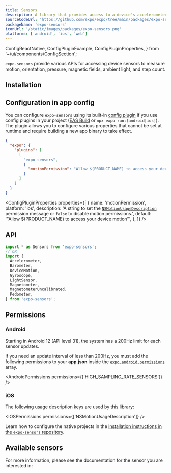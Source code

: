 ```yaml
---
title: Sensors
description: A library that provides access to a device's accelerometer, barometer, motion, gyroscope, magnetometer, and pedometer.
sourceCodeUrl: 'https://github.com/expo/expo/tree/main/packages/expo-sensors'
packageName: 'expo-sensors'
iconUrl: '/static/images/packages/expo-sensors.png'
platforms: ['android', 'ios', 'web']
---
```



  ConfigReactNative,
  ConfigPluginExample,
  ConfigPluginProperties,
} from '~/ui/components/ConfigSection';

`expo-sensors` provide various APIs for accessing device sensors to measure motion, orientation, pressure, magnetic fields, ambient light, and step count.

## Installation

<APIInstallSection />

## Configuration in app config

You can configure `expo-sensors` using its built-in [config plugin](/config-plugins/introduction/) if you use config plugins in your project ([EAS Build](/build/introduction) or `npx expo run:[android|ios]`). The plugin allows you to configure various properties that cannot be set at runtime and require building a new app binary to take effect.

<ConfigPluginExample>

```json app.json
{
  "expo": {
    "plugins": [
      [
        "expo-sensors",
        {
          "motionPermission": "Allow $(PRODUCT_NAME) to access your device motion"
        }
      ]
    ]
  }
}
```

</ConfigPluginExample>

<ConfigPluginProperties
  properties={[
    {
      name: 'motionPermission',
      platform: 'ios',
      description:
        'A string to set the [`NSMotionUsageDescription`](#permission-nsmotionusagedescription) permission message or `false` to disable motion permissions.',
      default: '"Allow $(PRODUCT_NAME) to access your device motion"',
    },
  ]}
/>

## API

```js
import * as Sensors from 'expo-sensors';
// OR
import {
  Accelerometer,
  Barometer,
  DeviceMotion,
  Gyroscope,
  LightSensor,
  Magnetometer,
  MagnetometerUncalibrated,
  Pedometer,
} from 'expo-sensors';
```

## Permissions

### Android

Starting in Android 12 (API level 31), the system has a 200Hz limit for each sensor updates.

If you need an update interval of less than 200Hz, you must add the following permissions to your **app.json** inside the [`expo.android.permissions`](/versions/latest/config/app/#permissions) array.

<AndroidPermissions permissions={['HIGH_SAMPLING_RATE_SENSORS']} />

### iOS

The following usage description keys are used by this library:

<IOSPermissions permissions={['NSMotionUsageDescription']} />

<ConfigReactNative>

Learn how to configure the native projects in the [installation instructions in the `expo-sensors` repository](https://github.com/expo/expo/tree/main/packages/expo-sensors#installation-in-bare-react-native-projects).

</ConfigReactNative>

## Available sensors

For more information, please see the documentation for the sensor you are interested in:

<BoxLink
  title="Accelerometer"
  href="accelerometer"
  description="Measures device acceleration on all platforms."
  Icon={Speedometer04Icon}
/>
<BoxLink
  title="Barometer"
  href="barometer"
  description="Measures pressure on Android and iOS platforms."
  Icon={Speedometer04Icon}
/>
<BoxLink
  title="DeviceMotion"
  href="devicemotion"
  description="Measures device motion on all platforms."
  Icon={Speedometer04Icon}
/>
<BoxLink
  title="Gyroscope"
  href="gyroscope"
  description="Measures device rotation on all platforms."
  Icon={Speedometer04Icon}
/>
<BoxLink
  title="Magnetometer"
  href="magnetometer"
  description="Measures magnetic fields on Android and iOS platforms."
  Icon={Speedometer04Icon}
/>
<BoxLink
  title="LightSensor"
  href="light-sensor"
  description="Measures ambient light on Android platform."
  Icon={Speedometer04Icon}
/>
<BoxLink
  title="Pedometer"
  href="pedometer"
  description="Measures steps count on Android and iOS platforms."
  Icon={Speedometer04Icon}
/>
